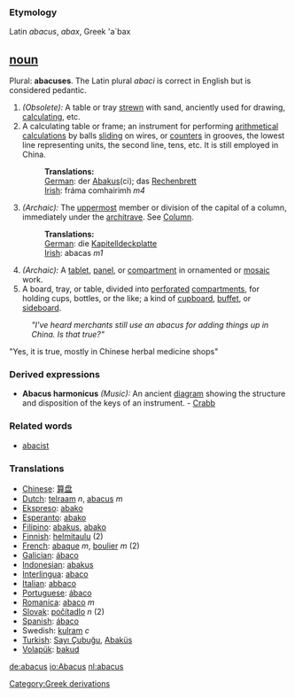 ===Etymology===
Latin ''abacus'', ''abax'', Greek 'a`bax

== [[noun]] ==

Plural: '''abacuses'''. The Latin plural ''abaci'' is correct in English but is considered pedantic.
#''(Obsolete):'' A table or tray [[strewn]] with sand, anciently used for drawing, [[calculating]], etc. 
#A calculating table or frame; an instrument for performing [[arithmetical]] [[calculations]] by balls [[sliding]] on wires, or [[counters]] in grooves, the lowest line representing units, the second line, tens, etc. It is still employed in China.
#:'''Translations:'''
#:[[German]]: der [[Abakus]](ci); das [[Rechenbrett]]
#:[[Irish]]: fráma comhairimh ''m4''
#''(Archaic):'' The [[uppermost]] member or division of the capital of a column, immediately under the [[architrave]]. See [[Column]]. 
#:'''Translations:'''
#:[[German]]: die [[Kapitelldeckplatte]]
#:[[Irish]]: abacas ''m1''
#''(Archaic):'' A [[tablet]], [[panel]], or [[compartment]] in ornamented or [[mosaic]] work.
#A board, tray, or table, divided into [[perforated]] [[compartments]], for holding cups, bottles, or the like; a kind of [[cupboard]], [[buffet]], or [[sideboard]].

:'' "I've heard merchants still use an abacus for adding things up in China. Is that true?" ''
"Yes, it is true, mostly in Chinese herbal medicine shops"

=== Derived expressions ===
*'''Abacus harmonicus''' ''(Music):'' An ancient [[diagram]] showing the structure and disposition of the keys of an instrument. - [[Crabb]]


=== Related words ===
*[[abacist]]

=== Translations ===
*[[Chinese]]: [[算盘]]
*[[Dutch]]: [[telraam]] ''n'', [[abacus]] ''m''
*[[Ekspreso]]: [[abako]]
*[[Esperanto]]: [[abako]]
*[[Filipino]]: [[abakus]], [[abako]]
*[[Finnish]]: [[helmitaulu]] (2)
*[[French]]: [[abaque]] ''m'', [[boulier]] ''m'' (2)
*[[Galician]]: [[ábaco]]
*[[Indonesian]]: [[abakus]]
*[[Interlingua]]: [[abaco]]
*[[Italian]]: [[abbaco]]
*[[Portuguese]]: [[ábaco]]
*[[Romanica]]: [[abaco]] ''m''
*[[Slovak]]: [[počítadlo]] ''n'' (2)
*[[Spanish]]: [[ ábaco]]
*Swedish: [[kulram]] ''c''
*[[Turkish]]: [[Sayı Çubuğu]], [[Abaküs]]
*[[Volapük]]: [[bakud]]

[[Category:Greek derivations]]

[[de:abacus]]
[[io:Abacus]]
[[nl:abacus]]